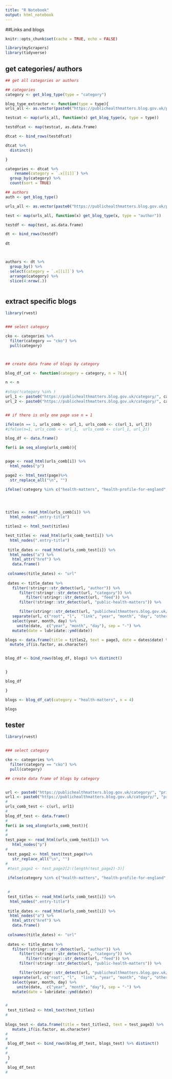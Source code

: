 ```yaml
---
title: "R Notebook"
output: html_notebook
---
```

##Links and blogs

```r

knitr::opts_chunk$set(cache = TRUE, echo = FALSE)

library(myScrapers)
library(tidyverse)

```

## get categories/ authors

```r

## get all categories or authors

## categories
category <- get_blog_type(type = "category")

blog_type_extractor <- function(type = type){
urls_all <- as.vector(paste0("https://publichealthmatters.blog.gov.uk/page/", 2:67, "/"))

testcat <- map(urls_all, function(x) get_blog_type(x, type = type))

testdfcat <- map(testcat, as.data.frame)

dtcat <- bind_rows(testdfcat) 

dtcat %>%
  distinct()

}

categories <- dtcat %>%
    rename(category = `.x[[i]]`) %>%
  group_by(category) %>%
  count(sort = TRUE)

## authors
auth <- get_blog_type()

urls_all <- as.vector(paste0("https://publichealthmatters.blog.gov.uk/page/", 2:67, "/"))

test <- map(urls_all, function(x) get_blog_type(x, type = "author"))

testdf <- map(test, as.data.frame)

dt <- bind_rows(testdf) 
  
dt



authors <- dt %>%
  group_by() %>%
  select(category = `.x[[i]]`) %>%
  arrange(category) %>%
  slice(4:nrow(.))



```


## extract specific blogs

```r
library(rvest)


### select category

cko <- categories %>%
  filter(category == "cko") %>%
  pull(category)



## create data frame of blogs by category

blog_df_cat <- function(category = category, n = 7L){

n <- n  
  
#stop(!category %in% )
url_1 <- paste0("https://publichealthmatters.blog.gov.uk/category/", category, "/")
url_2 <- paste0("https://publichealthmatters.blog.gov.uk/category/", category, "/page/", 2:n, "/")


## if there is only one page use n = 1 

ifelse(n == 1, urls_comb <- url_1, urls_comb <- c(url_1, url_2))
#ifelse(n=1, urls_comb <- url_1,  urls_comb <- c(url_1, url_2))

blog_df <- data.frame()

for(i in seq_along(urls_comb)){


page <- read_html(urls_comb[i]) %>%
  html_nodes("p")

page2 <- html_text(page)%>%
  str_replace_all("\n", "")

ifelse(!category %in% c("health-matters", "health-profile-for-england", "the-week-at-phe", "health-in-a-changing-climate", "cko/public-health-data-cko", "duncan-selbie-friday-message" ), page3 <- page2[3:(length(page2)-3)], page3 <- page2[2:(length(page2)-3)]) 


  

titles <- read_html(urls_comb[i]) %>%
  html_nodes(".entry-title")

titles2 <- html_text(titles)

test_titles <- read_html(urls_comb_test[i]) %>%
  html_nodes(".entry-title")
 
 title_dates <- read_html(urls_comb_test[i]) %>%
  html_nodes("a") %>%
   html_attr("href") %>%
   data.frame() 
 
 colnames(title_dates) <- "url"
 
 dates <- title_dates %>%
   filter(!stringr::str_detect(url, "author")) %>%
      filter(!stringr::str_detect(url, "category")) %>%
         filter(!stringr::str_detect(url, "feed")) %>%
      filter(!stringr::str_detect(url, "public-health-matters")) %>%

      filter(stringr::str_detect(url, "publichealthmatters.blog.gov.uk/")) %>%
   separate(url, c("root", "l",  "link", "year", "month", "day", "other"), sep = "/") %>%
   select(year, month, day) %>%
     unite(date,  c("year", "month", "day"), sep = "-") %>%
   mutate(date = lubridate::ymd(date))

blogs <- data.frame(title = titles2, text = page3, date = dates$date) %>%
  mutate_if(is.factor, as.character)


blog_df <- bind_rows(blog_df, blogs) %>% distinct()


}

blog_df

}
```



```r
blogs <- blog_df_cat(category = "health-matters", n = 4)

blogs
```

## tester
```r
library(rvest)


### select category

cko <- categories %>%
  filter(category == "cko") %>%
  pull(category)

## create data frame of blogs by category


url <- paste0("https://publichealthmatters.blog.gov.uk/category/", "priority5", "/")
url1 <- paste0("https://publichealthmatters.blog.gov.uk/category/", "priority5", "/page/", 1:1, "/")
# 
urls_comb_test <- c(url, url1)
# 
blog_df_test <- data.frame()
# 
for(i in seq_along(urls_comb_test)){
# 
# 
test_page <- read_html(urls_comb_test[i]) %>%
   html_nodes("p")
# 
 test_page2 <- html_text(test_page)%>%
   str_replace_all("\n", "")
#   
 #test_page2 <- test_page2[2:(length(test_page2)-3)]
 
 ifelse(category %in% c("health-matters", "health-profile-for-england", "the-week-at-phe", "health-in-a-changing-climate", "cko/public-health-data-cko"  ), test_page3 <- test_page2[2:(length(test_page2)-3)],test_page3 <- test_page2[3:(length(test_page2)-3)]) 
 

 # 
 test_titles <- read_html(urls_comb_test[i]) %>%
  html_nodes(".entry-title")
 
 title_dates <- read_html(urls_comb_test[i]) %>%
  html_nodes("a") %>%
   html_attr("href") %>%
   data.frame() 
 
 colnames(title_dates) <- "url"
 
 dates <- title_dates %>%
   filter(!stringr::str_detect(url, "author")) %>%
      filter(!stringr::str_detect(url, "category")) %>%
         filter(!stringr::str_detect(url, "feed")) %>%
      filter(!stringr::str_detect(url, "public-health-matters")) %>%

      filter(stringr::str_detect(url, "publichealthmatters.blog.gov.uk/")) %>%
   separate(url, c("root", "l",  "link", "year", "month", "day", "other"), sep = "/") %>%
   select(year, month, day) %>%
     unite(date,  c("year", "month", "day"), sep = "-") %>%
   mutate(date = lubridate::ymd(date))


# 
 test_titles2 <- html_text(test_titles)
# 
 
blogs_test <- data.frame(title = test_titles2, text = test_page3) %>%
   mutate_if(is.factor, as.character)
# 
# 
 blog_df_test <- bind_rows(blog_df_test, blogs_test) %>% distinct()
# 
# 
 }
# 
 blog_df_test
# 

```



